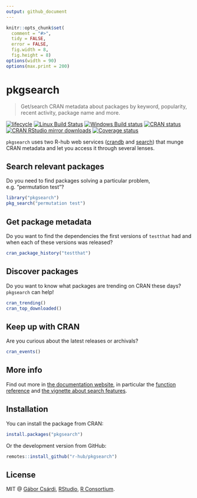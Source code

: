 ```yaml
---
output: github_document
---
```



<!-- README.md is generated from README.Rmd. Please edit that file -->

```r
knitr::opts_chunk$set(
  comment = "#>",
  tidy = FALSE,
  error = FALSE,
  fig.width = 8,
  fig.height = 8)
options(width = 90)
options(max.print = 200)
```

# pkgsearch

> Get/search CRAN metadata about packages by keyword, popularity, recent activity, package name and more.

<!-- badges: start -->
[![lifecycle](https://img.shields.io/badge/lifecycle-maturing-blue.svg)](https://www.tidyverse.org/lifecycle/#maturing)
[![Linux Build Status](https://travis-ci.org/r-hub/pkgsearch.svg?branch=master)](https://travis-ci.org/r-hub/pkgsearch)
[![Windows Build status](https://ci.appveyor.com/api/projects/status/github/r-hub/pkgsearch?svg=true)](https://ci.appveyor.com/project/gaborcsardi/pkgsearch)
[![CRAN status](https://www.r-pkg.org/badges/version/pkgsearch)](https://cran.r-project.org/package=pkgsearch)
[![CRAN RStudio mirror downloads](https://cranlogs.r-pkg.org/badges/pkgsearch)](https://www.r-pkg.org/pkg/pkgsearch)
[![Coverage status](https://codecov.io/gh/r-hub/pkgsearch/branch/master/graph/badge.svg)](https://codecov.io/github/r-hub/pkgsearch?branch=master)
<!-- badges: end -->

`pkgsearch` uses two R-hub web services ([crandb](http://crandb.r-pkg.org) and [search](https://github.com/metacran/search)) that munge CRAN metadata and let you access it through several lenses.

## Search relevant packages

Do you need to find packages solving a particular problem, e.g. "permutation test"? 

```r
library("pkgsearch")
pkg_search("permutation test")
```

## Get package metadata

Do you want to find the dependencies the first versions of `testthat` had and when each of these versions was released? 

```r
cran_package_history("testthat")
```

## Discover packages

Do you want to know what packages are trending on CRAN these days? `pkgsearch` can help!

```r
cran_trending()
cran_top_downloaded()
```

## Keep up with CRAN

Are you curious about the latest releases or archivals?

```r
cran_events()
```

## More info

Find out more in [the documentation website](https://r-hub.github.io/pkgsearch/), in particular the [function reference](https://r-hub.github.io/pkgsearch/reference/index.html) and [the vignette about search features](https://r-hub.github.io/pkgsearch/articles/search.html).

## Installation

You can install the package from CRAN:

```r
install.packages("pkgsearch")
```

Or the development version from GitHub:

```r
remotes::install_github("r-hub/pkgsearch")
```

## License

MIT @ [Gábor Csárdi](https://github.com/gaborcsardi),
      [RStudio](https://github.com/rstudio), [R Consortium](https://www.r-consortium.org/).